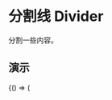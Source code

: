 
# 分割线 Divider

分割一些内容。

## 演示

<BrowserOnly>
  {() => (<ThemeProvider>
    <Grid xGap={16} cols={2} style={{
      alignItems: 'flex-start'
    }}>
      <Grid yGap={16} cols={1}>
        <CodeBlock title="基础"
                   code={String(BasicCode)}>
          <Basic />
        </CodeBlock>
        <CodeBlock title="垂直"
                   code={String(VerticalCode)}>
          <Vertical />
        </CodeBlock>
      </Grid>
      <Grid yGap={16} cols={1}>
        <CodeBlock title="标题"
                   code={String(TitleCode)}>
          <Title />
        </CodeBlock>
      </Grid>
    </Grid>
  </ThemeProvider>)}
</BrowserOnly>

## API
<BrowserOnly>
  {() => (
    <ThemeProvider>
      <Api />
    </ThemeProvider>
  )}
</BrowserOnly>
